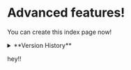 # Advanced features!

You can create this index page now!

<details>
  <summary>**Version History**</summary>

| Version   | Changes                                                             |
| --------- | ------------------------------------------------------------------- |
| `v10.0.0` | `locale`, `locales`, `defaultLocale`, and `notFound` options added. |
| `v9.3.0`  | `getServerSideProps` introduced.                                    |

  <details open>
    <summary>**Second Level Details**</summary>

    Hello!
  </details>

  <details>
    <summary>Second _Level_ Details</summary>

    Hello!
  </details>
</details>

hey!!
